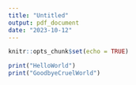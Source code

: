 ```yaml
---
title: "Untitled"
output: pdf_document
date: "2023-10-12"
---
```


```r
knitr::opts_chunk$set(echo = TRUE)
```


```r
print("HelloWorld")
print("GoodbyeCruelWorld")
```


